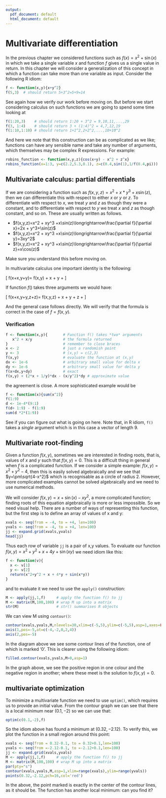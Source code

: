 ```yaml
---
output:
  pdf_document: default
  html_document: default
---
```

# Multivariate differentiation {#multivariate_differentiation}

In the previous chapter we considered functions such as
$f(x)=x^2+\sin(x)$ in which we take a single variable $x$ and function
$f$ gives us a single value in return.  In this chapter we will
consider a generalization of this concept in which a function can take
more than one variable as input.  Consider the following R idiom:


```r
f <- function(x,y){x+y^2}
f(5,3)  # should return 5+3^2=5+9=14
```

See again how we verify our work before moving on.  But before we
start considering calculus on such functions we are going to spend
some time looking at

```r
f(1:20,3)    # should return 1:20 + 3^2 = 9,10,11,...,29
f(3, 1:4)    # should return 3 + (1:4)^2 = 4,7,12,19
f(1:10,1:10) # should return 1+1^2,2+2^2,...,10+10^2
```

And here we note that this construction can be as complicated as we
like; functions can have any sensible name and take any number of
arguments, which themselves may be complex R expressions.  For
example:

```r
robins_function <- function(x,y,z){cos(x+y) - x^2 + z^x}
robins_function(x=1:3, y=c(2.2,5.3,0.1), z=c(0.4,sin(1),1/f(0.4,pi)))
```

## Multivariate calculus: partial differentials

If we are considering a function such as $f(x,y,z)=x^2 + x*y^3
+x\sin(z)$, then we can differentiate this with respect to either $x$
or $y$ or $z$.  To differentiate with respect to $x$, we treat $y$ and
$z$ as though they were a constant, and to differentiate with respect
to $y$ we treat $x$ and $z$ as though constant, and so on.  These are
usually written as follows.

* $f(x,y,z)=x^2 + xy^3
+x\sin(z)\longrightarrow\frac{\partial f}{\partial x}=2x + y^3+\sin(z)$
* $f(x,y,z)=x^2 + xy^3
+x\sin(z)\longrightarrow\frac{\partial f}{\partial y}=3xy^2$
* $f(x,y,z)=x^2 + xy^3
+x\sin(z)\longrightarrow\frac{\partial f}{\partial z}=x\cos(z)$

Make sure you understand this before moving on.

In multivariate calculus one important identity is the following:

\[
f\left(x+\delta x,y+\delta y\right)=
f\left(x,y\right)
+ \delta x\frac{\partial f}{\partial x}
+ \delta y\frac{\partial f}{\partial y}
+\mbox{small correction}
\]

If function $f()$ takes three arguments we would have:


\[
f\left(x+\delta x,y+\delta y,z+\delta z\right)=
f\left(x,y,z\right)
+ \delta x\frac{\partial f}{\partial x}
+ \delta y\frac{\partial f}{\partial y}
+ \delta z\frac{\partial f}{\partial z}
+\mbox{small correction}
\]

And the general case follows directly.  We will verify that the
formula is correct in the case of $f=f(x,y)$.

\newpage

### Verification

```r
f <- function(x,y){       # Function f() takes *two* arguments
   x^2 + x/y              # the formula returned
}                         # remember to close braces
x <- 2                    # just a randomish point
y <- 3                    # (x,y) = c(2,3)
f(x,y)                    # evaluate the function at (x,y)
dx <- 1e-6                # arbitrary small value for delta x
dy <- 1e-6                # arbitrary small value for delta y
f(x+dx,y+dy)              # exact 
f(x,y) + (2*x + 1/y)*dx - (x/y^2)*dy # approximate value
```

the agreement is close.  A more sophisticated example would be

```r
f <- function(x){sum(x^2)}
f(1:9)
d <- 1e-4*(9:1)
f(d+ 1:9) - f(1:9)
sum(d *2*(1:9))
```

See if you can figure out what is going on here.  Note that, in R
idiom, `f()` takes a *single* argument which is in this case a
vector of length 9.

## Multivariate root-finding

Given a function $f(x,y)$, sometimes we are interested in finding
roots, that is, values of $x$ and $y$ such that $f(x,y)=0$.  This is a
difficult thing in general when $f$ is a complicated function.  If we
consider a simple example: $f(x,y) = x^2+y^2-4$, then this is easily
solved algebraically and we see that $y=\pm\sqrt{4-x^2}$ which is
recognisable as a circle of radius 2.  However, more complicated
examples cannot be solved algebraically and we need to use numerical
methods.

We will consider $f(x,y) = x+\sin(x)-xy^2$, a more complicated
function; finding roots of this equation algebraically is more or less
impossible.  So we need visual help.  There are a number of ways of
representing this function, but the first step is to define an array
of values of x and y:

```r
xvals <- seq(from = -4, to = +4, len=100)
yvals <- seq(from = -4, to = +4, len=100)
jj <- expand.grid(xvals,yvals)
head(jj)
```

Thus each row of variable `jj` is a pair of x,y values.  To
evaluate our function $f(x,y) = x^2+y^2 + x + 4y + \sin(xy)$
we need idiom like this:

```r
f <- function(v){
  x <- v[1]
  y <- v[2]
  return(x^2+y^2 + x + 4*y + sin(x*y))
}
```

and to evaluate it we need to use the `apply()` construction:

```r
M <- apply(jj,1,f)     # apply the function f() to jj
M <- matrix(M,100,100) # wrap M up into a matrix 
str(M)                 # str() summarises R objects
```

We can view M using `contour()`:

```r
contour(xvals,yvals,M,nlevels=30,xlim=c(-5,5),ylim=c(-5,5),asp=1,axes=FALSE)
axis(1,pos=-5,at=c(-4,-2,0,2,4))
axis(2,pos=-5)
```

In the diagram above we see some contour lines of the function, one of
which is marked '0'.  This is clearer using the following idiom:

```r
filled.contour(xvals,yvals,M>0,asp=1)
```

In the graph above, we see the positive region in one colour and the
negative region in another; where these meet is the solution to
$f(x,y)=0$.
    
## multivariate optimization

To minimize a multivariate function we need to use `optim()`,
which requires us to provide an initial value.  From the contour graph
we can see that there is a local minimum near $(0.1,-2)$ so we can use
that:

```r
optim(c(0.1,-2),f)
```

So the idiom above has found a minimum at $(0.32,-2.12)$.  To verify
this, we plot the function in a small region around this point:


```r
xvals <- seq(from = 0.32-0.1, to = 0.32+0.1,len=100)
yvals <- seq(from =-2.12-0.1, to =-2.12+0.1,len=100)
jj <- expand.grid(xvals,yvals)
M <- apply(jj,1,f)     # apply the function f() to jj
M <- matrix(M,100,100) # wrap M up into a matrix
par(pty="s")
contour(xvals,yvals,M,asp=1,xlim=range(xvals),ylim=range(yvals))
points(0.32,-2.12,pch=16,col='red')
```

In the above, the point marked is exactly in the center of the contour
lines, as it should be.  The function has another local minimum: can
you find it?
